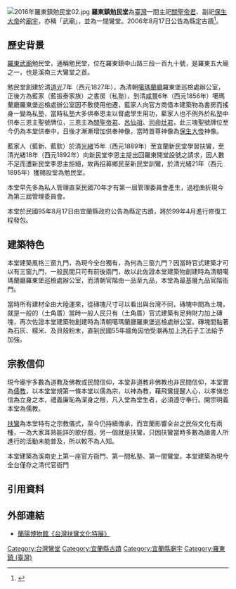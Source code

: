 {{refimprove|time=2017-08-08T11:43:01+00:00}}
{{inappropriate tone|time=2017-01-12T05:59:56+00:00}}
{{tw monument
|name=羅東鎮勉民堂
|formername=
|image=2016年羅東鎮勉民堂01.jpg
|imagename=
|othername=
|formalname=
|level= 縣定古蹟
|class= 寺廟
|time= {{QIN}}[[光緒|光緒]]8年（1882年）
|material=
|location= {{TWN}}[[宜蘭縣|宜蘭縣]][[羅東鎮_(臺灣)|羅東鎮]]中山路3段190號
|open= 8:00~18:00
|cost= 
|website=
|reg_url= https://nchdb.boch.gov.tw/assets/overview/monument/20060817000001
}}
[[File:2016年羅東鎮勉民堂02.jpg|thumb]]
'''羅東鎮勉民堂'''為[[臺灣|臺灣]]一間主祀[[關聖帝君|關聖帝君]]、副祀[[保生大帝|保生大帝]]的[[廟宇|廟宇]]，亦稱「武廟」，並為一間鸞堂。2006年8月17日公告為縣定古蹟<ref>{{Cite web|url=https://nchdb.boch.gov.tw/assets/advanceSearch/monument/20060817000001|title=羅東鎮勉民堂|accessdate=|work=文化部文化資產局|publisher=|date=|archive-date=2019-06-08|archive-url=https://web.archive.org/web/20190608064751/https://nchdb.boch.gov.tw/assets/advanceSearch/monument/20060817000001|dead-url=no}}</ref>。

==歷史背景==
[[羅東鎮_(台灣)|羅東]][[武庙|武廟]]勉民堂，通稱勉民堂，位在羅東鎮中山路三段一百九十號，是羅東五大廟之一，也是溪南三大鸞堂之首。

勉民堂創建於清[[道光|道光]]7年（西元1827年），為清朝[[噶玛兰厅|噶瑪蘭廳]]羅東堡巡檢處辦公室，正後方為藍家（藍振泰家族）之書房（私塾），到清[[咸丰_(年号)|咸豐]]6年（西元1856年）噶瑪蘭廳羅東堡巡檢處辦公室因不敷使用他遷，藍家人向官方商借本建築物為書房而搖身一變為私塾，當時私塾大多供奉恩主以督處學生用功，藍家人也不例外於私塾中供奉三恩主聖號牌位，三恩主為[[关羽|關聖帝君]]、[[吕洞宾|呂仙祖]]、[[灶君|司命灶君]]，此三塊聖號牌位至今仍為本堂供奉中，日後才漸漸增加供奉神像，當時首尊神像為[[保生大帝|保生大帝]]神像。

藍家人（藍新、藍欽）於清[[光绪|光緒]]15年（西元1889年）至宜蘭新民堂學習扶鸞，至清光緒18年（西元1892年）向新民堂李恩主提出回羅東開堂設號之請求，因人數不足而遭新民堂李恩主拒絕，故再招募鄉民至新民堂訓鸞，於清光緒21年（西元1895年）獲賜設堂為勉民堂。

本堂早先多為私人管理直至民國70年才有第一屆管理委員會產生，過程曲折現今為第三屆管理委員會。

本堂於民國95年8月17日由宜蘭縣政府公告為縣定古蹟，將於99年4月進行修復工程發包。

== 建築特色 ==
本堂建築風格三窗九門，為現今全台獨有，為何為三窗九門？因當時官式建築才可以有三窗九門，一般民間只可有前後兩門，故以此佐證本堂建築物創建時為清朝噶瑪蘭廳羅東堡巡檢處辦公室，而清朝官階由一品至九品，本堂為最基層九品官階衙門。

當時所有建材全由大陸運來，從磚塊尺寸可以看出與台灣不同，磚塊中間為土塊，就是一般的（土角厝）當時一般人民只有（土角厝）官式建築有足夠財力加上磚塊，再次佐證本堂建築物創建時為清朝噶瑪蘭廳羅東堡巡檢處辦公室。磚塊間黏著為石灰、糯米、及貝殼粉末，直到民國55年牆角因怕受潮再加上洗石子工法給予加強。

==宗教信仰==
現今廟宇多數為道教及佛教或民間信仰，本堂非道教非佛教也非民間信仰，本堂實為[[儒教_(宗教)|儒教]]，以本堂堂規第一條本堂以儒為宗，以神為教，藉飛鸞提醒人心，以孝悌忠信為立身之本，禮義廉恥為潔身之根，凡入堂為堂生者，必須遵守奉行。開宗明義本堂為儒教。

[[扶乩|扶鸞]]為本堂特有之宗教儀式，至今仍持續傳承，而宜蘭影響全台之民俗文化有兩種，一為大家耳熟能詳的歌仔戲，另一個就是扶鸞，只因扶鸞當時多數為讀書人所進行的活動未能普及，所以較不為人知。

本堂建築為溪南史上第一座官方衙門、第一間私塾、第一間鸞堂。本堂建築為現今全台僅存之清代官衙門

==引用資料==
<small><references/></small>

==外部連結==
* [http://flyingphoenix.lym.gov.tw/2-1.html  蘭陽博物館《台灣扶鸞文化特展》] {{Wayback|url=http://flyingphoenix.lym.gov.tw/2-1.html |date=20180406163620 }}

{{宜蘭縣文化資產}}
[[Category:台灣鸞堂|Category:台灣鸞堂]]
[[Category:宜蘭縣古蹟|Category:宜蘭縣古蹟]]
[[Category:宜蘭縣廟宇|Category:宜蘭縣廟宇]]
[[Category:羅東鎮_(臺灣)|Category:羅東鎮 (臺灣)]]
